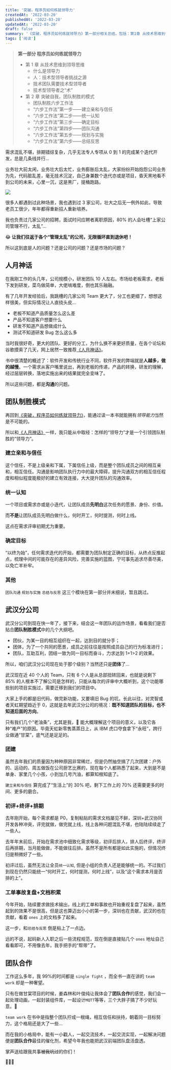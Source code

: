 ```yaml
---
title: '突破，程序员如何练就领导力'
createdAt: '2022-03-20'
publishedAt: '2022-03-20'
updatedAt: '2022-03-20'
draft: false
summary: '《突破，程序员如何练就领导力》第一部分相关总结，包括：第1章 从技术思维到领导思维，第2章 突破自我，团队制胜的模式'
tags: ['阅读']
---
```


> **第一部分 程序员如何练就领导力**
>
> - 第 1 章 从技术思维到领导思维
>   - 什么是领导力
>   - 人：技术型领导者挑战之源
>   - 技术团队需要技术型领导者
>   - 技术型领导者之“术”
> - 第 2 章 突破自我，团队制胜的模式
>   - 团队制胜六步工作法
>   - “六步工作法”第一步——建立亲和与信任
>   - “六步工作法”第二步——统一认知
>   - “六步工作法”第三步——确定目标
>   - “六步工作法”第四步——团队沟通
>   - “六步工作法”第五步——规划与实施
>   - “六步工作法”第六步——总结反思

需求混乱不堪，排期错综复杂，几乎无法专人专项从 0 到 1 的完成某个迭代开发，总是几条线并行...

业务壮大前太闲，业务壮大后太忙，业务膨胀后太乱，大家纷纷开始抱怨公司业务为先，代码脏乱差，毫无技术沉淀，自己身兼数个迭代亦或是项目，昏天黑地看不到公司的未来，心里一沉，这是黑厂，提桶跑路。

<Image
  src="/static/images/breakthrough/60542ff4bccbaVBo.gif"
  width={300}
  height={264}
/>

很多人都遇到过此种场景，我也遇到过 3 家公司，壮大之后无一例外如此，导致老员工很少，年年都得重新招人重新培养。

我也负责过几家公司的招聘，面试时问应聘者离职原因，80% 的人会吐槽“上家公司管理不行，太乱”...

😂 **让我们往返于各个“管理太乱”的公司，无限循环直到退休吧！**

所以这到底是人的问题？还是公司的问题？还是市场的问题？

## 人月神话

在我刚工作的头几年，公司规模小，研发团队 10 人左右。市场给老板需求，老板下发到研发，菜鸟做简单，大佬啃难度，倒也其乐融融。

有了几年开发经验后，我跳槽的几家公司 Team 更大了，分工也更细了，想想这样很美，但实际情况让人直挠头皮...

- 老板不知道产品质量怎么这么差
- 产品不知道客户想要什么
- 研发不知道产品想做成什么
- 测试不知道研发 Bug 怎么这么多

当时我很好奇，更大的团队、更好的分工，为什么换不来更好质量，在各个论坛和谷歌摸索了几天，网上居然一致推荐[《人月神话》](https://book.douban.com/subject/1102259/)。

书中很清楚的概述了：软件开发和传统行业不同，软件开发的弊端就是**人越多，做的越慢**。一个需求从客户嘴里说出，再到老板的传递，产品的转换，研发的理解，经过层层转换，落地实施出来的结果就完全变味了。

所以这些问题，都是**沟通**的问题。

## 团队制胜模式

再回到[《突破，程序员如何练就领导力》](https://book.douban.com/subject/30320112/)，能通过读一本书就能拥有*领导能力*当然是不可能的。

所以和[《人月神话》](https://book.douban.com/subject/1102259/)一样，我只能从中取经：怎样的“领导力”才是一个引领团队制胜的“领导力”。

### 建立亲和与信任

这个信任，不是上级亲和下属，下属信任上级，而是整个团队成员之间的相互亲和，相互信任。沟通是影响团队执行力中的最大障碍，提升沟通双方的相互信任程度和相似程度能极好的建立有效连接，大大提升团队的沟通效率。

### 统一认知

一个项目或需求亦或是小迭代，让团队成员**先明白**这次任务的愿景、身份、价值。

而**不是**让团队成员先明白做什么，何时开工，何时提测，何时上线。

这点在需求评审初期尤为重要。

### 确定目标

“以终为始”，任何需求迭代的开始，都需要为团队制定正确的目标，从终点反推起点，梳理中间的可能存在的差异风险，完善实施的蓝图，宁可事先追求尽善尽美，以免亡羊补牢。

### 其他

`团队沟通` `规划与实施` `总结与反思` 这三个模块在第一部分并未细说，暂且跳过。

## 武汉分公司

武汉分公司到现在快一年了，接下来，结合这一年团队的运作场景，看看我们是否贴合**团队制胜模式**中的几个大纲吧。

- 团伙，为某一目的相互组织在一起，达到目的就分手；
- 团体，为了一个共同的愿景，成员之前往往是按照成员自己的行为标准进行；
- 团队，互助互利，团结一致为同一目标而奋斗，力求达到 1+1>2 的效果。

所以，咱们武汉分公司现在处于那个级别？当然还只是**团体**了...

武汉现在近 40 个人的 Team，只有 6 个人是从总部扭转回来，也就是说剩下 85% 的人根本不了解公司是怎样的，只能从每次的评审中大概听到，这个功能哪些别的项目实施过，需要迁移到我们的项目中。

大家上手的都是旧代码，做完新功能，又要填旧 Bug 的坑，长此以往，对灵智或者天虹期望趋近于 0，这就是去年武汉分公司的境况：**既不知道团队的目标，也不知道后面的方向**。

只有我们几个“老油条”，尤其是我，🤔 能大概理解这个项目的意义，以及它各种“难产”的原因。毕竟天虹新零售蒸蒸日上，从 IBM 虎口夺食拿下“永旺”，跨行业做通“甘棠”，底气还是足足的。

### 团建

虽然去年我们的质量因为种种原因非常稀烂，但是仍然抽空搞了几次团建：户外的、运动的、周五做饭在公司厨艺比赛的，现在每个人都熟悉了起来，大到是不是单身、家里几个小孩，小到加几号汽油，都算知根知底了。

`建立亲和与信任` 算完成了“生活上”的 30% 吧，剩下工作上的 70% 还需要更多的时间、更多的磨合。

### 初评+终评+排期

去年刚开始，每个需求都是 P0，复制粘贴的需求文档屡见不鲜，深圳+武汉协同开发各种冲突，评完就做，做完就上线，线上各种问题混乱不堪，也陆陆续续走了一些人。

去年年末前后，开始在需求池中细致化需求等级，初评后排人，排人后终评，终评后再排期，当月能做做，不能做往后排。虽然不是所有都是如此实施的，但情况终归是稍微好了一些。

初评过后，虽然无法让全员`统一认知`, 但是小组的负责人还是能够统一的。不过我们到现在仍然只能统一“何时开工，何时提测，何时上线”，以及“这个需求本月是否排的上”。

### 工单事故复盘+文档积累

今年开始，陆续要求做技术输出，线上的工单和事故也开始重视复盘了起来，虽然起到的效果不是很高，但是这也算迈出小小的第一步，深圳也在贡献，武汉的也在贡献，看着 `ones` 上的文档多了起来。

这一步，和`总结与反思` 倒是粘上了一点边。

远的不说，起码新人入职之后一些流程规范，现在倒是直接贴几个 `ones` 地址自己看看即可，不用像去年，我手把手的“帮带”了。

## 团队合作

工作这么多年，我 99%的时间都是 `single fight` ，而全书一直在讲的 `team work` 却是一种奢望。

只有在做甘棠项目的时候，姜森林和叶俊纯让我体会了**团队合作**的感觉，我们会一起处理动画，一起封装组件库，一起设计`MQTT`等等，三个大胖子搞了不少好玩意。🥳

`team work` 在书中是指整个团队拧成一根绳，相互信任和扶持，朝着同一目标努力，这个格局还是大了一些...

而在我的小格局中，能有一小戳人，一起交流技术，一起交流实现，一起解决问题便是**团队合作**最佳的催化剂，希望今年我也能把武汉前端团队盘活盘透。

掌声送给跟我共事~~被我坑过~~的你们！

👏👏👏
